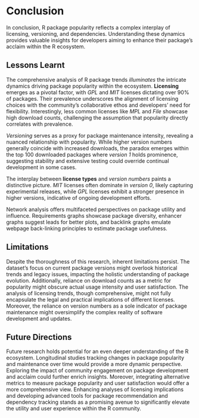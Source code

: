 # Conclusion

In conclusion, R package popularity reflects a complex interplay of licensing, versioning, and dependencies. Understanding these dynamics provides valuable insights for developers aiming to enhance their package's acclaim within the R ecosystem.

## Lessons Learnt

The comprehensive analysis of R package trends *illuminates* the intricate dynamics driving package popularity within the ecosystem. **Licensing** emerges as a pivotal factor, with *GPL* and *MIT* licenses dictating over 90% of packages. Their prevalence underscores the alignment of licensing choices with the community's collaborative ethos and developers' need for flexibility. Interestingly, less common licenses like *MPL* and *File* showcase high download counts, challenging the assumption that popularity directly correlates with prevalence.

*Versioning* serves as a proxy for package maintenance intensity, revealing a nuanced relationship with popularity. While higher version numbers generally coincide with increased downloads, the paradox emerges within the top 100 downloaded packages where *version 1* holds prominence, suggesting stability and extensive testing could override continual development in some cases.

The interplay between **license types** and *version numbers* paints a distinctive picture. *MIT* licenses often dominate in *version 0*, likely capturing experimental releases, while *GPL* licenses exhibit a stronger presence in higher versions, indicative of ongoing development efforts.

Network analysis offers multifaceted perspectives on package utility and influence. Requirements graphs showcase package diversity, enhancer graphs suggest leads for better plots, and backlink graphs emulate webpage back-linking principles to estimate package usefulness.

## Limitations

Despite the thoroughness of this research, inherent limitations persist. The dataset's focus on current package versions might overlook historical trends and legacy issues, impacting the holistic understanding of package evolution. Additionally, reliance on download counts as a metric for popularity might obscure actual usage intensity and user satisfaction. The analysis of licensing trends, though comprehensive, might not fully encapsulate the legal and practical implications of different licenses. Moreover, the reliance on version numbers as a sole indicator of package maintenance might oversimplify the complex reality of software development and updates.

## Future Directions

Future research holds potential for an even deeper understanding of the R ecosystem. Longitudinal studies tracking changes in package popularity and maintenance over time would provide a more dynamic perspective. Exploring the impact of community engagement on package development and acclaim could further enrich insights. Moreover, integrating alternative metrics to measure package popularity and user satisfaction would offer a more comprehensive view. Enhancing analyses of licensing implications and developing advanced tools for package recommendation and dependency tracking stands as a promising avenue to significantly elevate the utility and user experience within the R community.
